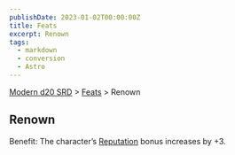 ```yaml
---
publishDate: 2023-01-02T00:00:00Z
title: Feats
excerpt: Renown
tags:
  - markdown
  - conversion
  - Astro
---
```


[Modern d20 SRD](/#modernD20) > [Feats](modern-d20-srd-feats-index) > Renown

## Renown

Benefit: The character’s [Reputation](modern-d20-srd-reputation-index) bonus increases by +3.
